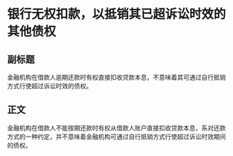 # 银行无权扣款，以抵销其已超诉讼时效的其他债权
## 副标题
金融机构在借款人逾期还款时有权直接扣收贷款本息，不意味着其可通过自行抵销方式行使超过诉讼时效的债权。
## 正文
金融机构在借款人不能按期还款时有权从借款人账户直接扣收贷款本息，系对还款方式的一种约定，并不意味着金融机构可通过自行抵销方式行使超过诉讼时效期间的债权。